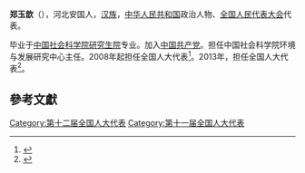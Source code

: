 {{otheruses|郑玉歆}}
'''郑玉歆'''（{{bd|1945年||}}），河北安国人，[[汉族|汉族]]，[[中华人民共和国|中华人民共和国]]政治人物、[[全国人民代表大会|全国人民代表大会]]代表。

毕业于[[中国社会科学院研究生院|中国社会科学院研究生院]]专业。加入[[中国共产党|中国共产党]]。担任中国社会科学院环境与发展研究中心主任。2008年起担任全国人大代表<ref>{{cite news|title=全国人大代表信息-郑玉歆|url= http://210.82.31.1:8084/delegate/viewDelegate.action?dbid=110918|accessdate=2013-04-05|newspaper=全国人大网|archive-url=https://web.archive.org/web/20140407061640/http://www.npc.gov.cn/delegate/viewDelegate.action?dbid=110918|archive-date=2014-04-07|dead-url=yes}}</ref>。2013年，担任全国人大代表<ref>{{cite news|title=全国人大代表信息-郑玉歆|url= http://210.82.31.1:8084/delegate/viewDelegate.action?dbid=122386|accessdate=2013-04-05|newspaper=全国人大网|archive-url=https://web.archive.org/web/20140407061847/http://www.npc.gov.cn/delegate/viewDelegate.action?dbid=122386|archive-date=2014-04-07|dead-url=yes}}</ref>。

==參考文獻==
{{reflist}}
{{中国政治人物小作品}}

[[Category:第十二届全国人大代表|Category:第十二届全国人大代表]]
[[Category:第十一届全国人大代表|Category:第十一届全国人大代表]]